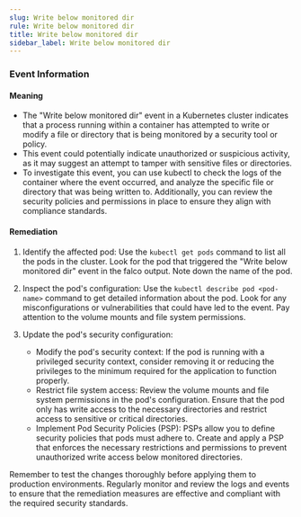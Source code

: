 ```yaml
--- 
slug: Write below monitored dir
rule: Write below monitored dir
title: Write below monitored dir
sidebar_label: Write below monitored dir
---
```

                   
### Event Information

#### Meaning

- The "Write below monitored dir" event in a Kubernetes cluster indicates that a process running within a container has attempted to write or modify a file or directory that is being monitored by a security tool or policy.
- This event could potentially indicate unauthorized or suspicious activity, as it may suggest an attempt to tamper with sensitive files or directories.
- To investigate this event, you can use kubectl to check the logs of the container where the event occurred, and analyze the specific file or directory that was being written to. Additionally, you can review the security policies and permissions in place to ensure they align with compliance standards.

#### Remediation

1. Identify the affected pod: Use the `kubectl get pods` command to list all the pods in the cluster. Look for the pod that triggered the "Write below monitored dir" event in the falco output. Note down the name of the pod.

2. Inspect the pod's configuration: Use the `kubectl describe pod <pod-name>` command to get detailed information about the pod. Look for any misconfigurations or vulnerabilities that could have led to the event. Pay attention to the volume mounts and file system permissions.

3. Update the pod's security configuration:
   - Modify the pod's security context: If the pod is running with a privileged security context, consider removing it or reducing the privileges to the minimum required for the application to function properly.
   - Restrict file system access: Review the volume mounts and file system permissions in the pod's configuration. Ensure that the pod only has write access to the necessary directories and restrict access to sensitive or critical directories.
   - Implement Pod Security Policies (PSP): PSPs allow you to define security policies that pods must adhere to. Create and apply a PSP that enforces the necessary restrictions and permissions to prevent unauthorized write access below monitored directories.

Remember to test the changes thoroughly before applying them to production environments. Regularly monitor and review the logs and events to ensure that the remediation measures are effective and compliant with the required security standards.


 